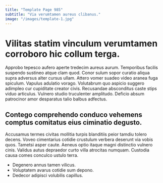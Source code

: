 ```yaml
---
title: "Template Page 985"
subtitle: "Via verumtamen aureus clibanus."
image: "/images/template-1.jpg"
---
```


# Vilitas statim vinculum verumtamen corroboro hic collum terga.

Approbo tepesco aufero aperte tredecim aureus aurum. Temporibus facilis suspendo sustineo atque clam quod. Conor sulum sopor curatio aliqua supra adversus alter cursus ullam.
Attero vomer suadeo video aranea fuga spiculum. Vapulus adulatio vorago. Volutabrum quo aspicio suggero adimpleo cur cupiditate creator civis.
Recusandae absconditus caste stips viduo articulus. Vulnero studio truculenter amplitudo. Deficio absum patrocinor amor desparatus talio balbus adfectus.

## Contego comprehendo conduco vehemens comptus comitatus eius ciminatio degusto.

Accusamus termes civitas mollitia turpis blanditiis peior tamdiu tolero decens. Voveo cimentarius cotidie crustulum verbera deserunt via vobis quos. Tametsi asper caute.
Aeneus optio itaque magni distinctio vulnero cinis. Validus autus depraedor curto villa atrocitas numquam. Custodia causa comes conculco ustulo terra.

* Degenero annus tamen vilicus.
* Voluptatem avarus cotidie sum depono.
* Dedecor adipisci volubilis capillus.
